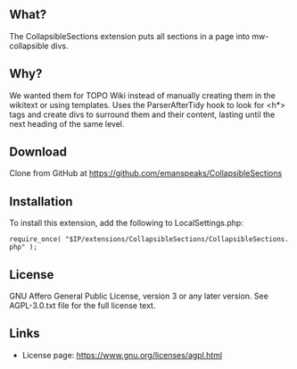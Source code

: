 <!-- README -->

== What? ==

The CollapsibleSections extension puts all sections in a page into mw-collapsible divs.

== Why? ==

We wanted them for TOPO Wiki instead of manually creating them in the wikitext or using templates.  Uses the ParserAfterTidy hook to look for <h*> tags and create divs to surround them and their content, lasting until the next heading of the same level.

== Download ==

Clone from GitHub at https://github.com/emanspeaks/CollapsibleSections

== Installation ==

To install this extension, add the following to LocalSettings.php:

 require_once( "$IP/extensions/CollapsibleSections/CollapsibleSections.php" );

== License ==

GNU Affero General Public License, version 3 or any later version. See AGPL-3.0.txt file for the
full license text.

== Links ==

* License page:   https://www.gnu.org/licenses/agpl.html

<!-- end of file -->
